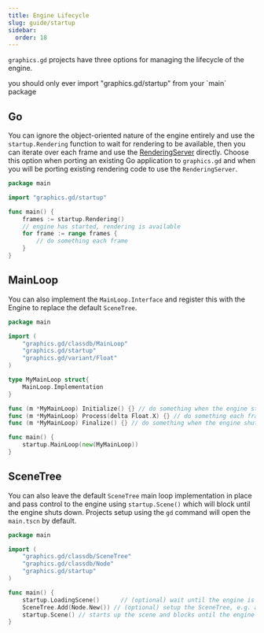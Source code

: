 ```yaml
---
title: Engine Lifecycle
slug: guide/startup
sidebar:
  order: 18
---
```



`graphics.gd` projects have three options for managing the lifecycle of the engine.
<Aside type="caution">you should only ever import "graphics.gd/startup" from your `main` package</Aside>

## Go
You can ignore the object-oriented nature of the engine entirely and use the `startup.Rendering` function
to wait for rendering to be available, then you can iterate over each frame and use the [RenderingServer](https://pkg.go.dev/graphics.gd/classdb/RenderingServer)
directly. Choose this option when porting an existing Go application to `graphics.gd` and when you will be
porting existing rendering code to use the `RenderingServer`.

```go
package main

import "graphics.gd/startup"

func main() {
	frames := startup.Rendering()
	// engine has started, rendering is available
	for frame := range frames {
		// do something each frame
	}
}
````

## MainLoop
You can also implement the `MainLoop.Interface` and register this with the Engine to replace the default
`SceneTree`.
```go
package main

import (
	"graphics.gd/classdb/MainLoop"
	"graphics.gd/startup"
	"graphics.gd/variant/Float"
)

type MyMainLoop struct{
	MainLoop.Implementation
}

func (m *MyMainLoop) Initialize() {} // do something when the engine starts
func (m *MyMainLoop) Process(delta Float.X) {} // do something each frame
func (m *MyMainLoop) Finalize() {} // do something when the engine shuts down

func main() {
	startup.MainLoop(new(MyMainLoop))
}

```

## SceneTree
You can also leave the default `SceneTree` main loop implementation in place and pass control
to the engine using `startup.Scene()` which will block until the engine shuts down. Projects setup
using the `gd` command will open the `main.tscn` by default.

```go
package main

import (
	"graphics.gd/classdb/SceneTree"
	"graphics.gd/classdb/Node"
	"graphics.gd/startup"
)

func main() {
	startup.LoadingScene() 		// (optional) wait until the engine is ready to load the scene.
	SceneTree.Add(Node.New()) // (optional) setup the SceneTree, e.g. add nodes
	startup.Scene() // starts up the scene and blocks until the engine shuts down.
}
```
